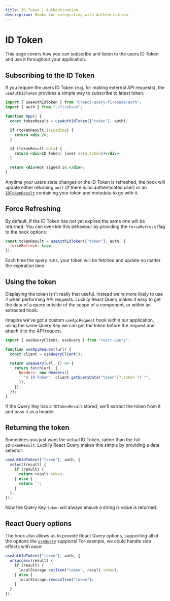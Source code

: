 ```yaml
---
title: ID Token | Authentication
description: Hooks for integrating with Authentication.
---
```


# ID Token

This page covers how you can subscribe and listen to the users ID Token and use it throughout your application.

## Subscribing to the ID Token

If you require the users ID Token (e.g. for making external API requests), the `useAuthIdToken`
provides a simple way to subscribe to latest token.

```jsx
import { useAuthIdToken } from "@react-query-firebase/auth";
import { auth } from "./firebase";

function App() {
  const tokenResult = useAuthIdToken(["token"], auth);

  if (tokenResult.isLoading) {
    return <div />;
  }

  if (tokenResult.data) {
    return <div>ID Token: {user.data.token}!</div>;
  }

  return <div>Not signed in.</div>;
}
```

Anytime your users state changes or the ID Token is refreshed, the hook will update either returning `null`
(if there is no authenticated user) or an [`IDTokenResult`](https://firebase.google.com/docs/reference/js/auth.idtokenresult)
containing your token and metadata to go with it.

## Force Refreshing

By default, if the ID Token has not yet expired the same one will be returned. You can override this behaviour
by providing the `forceRefresh` flag to the hook options:

```js
const tokenResult = useAuthIdToken(["token"], auth, {
  forceRefresh: true,
});
```

Each time the query runs, your token will be fetched and update no matter the expiration time.

## Using the token

Displaying the token isn't really that useful. Instead we're more likely to use it when performing API requests.
Luckily React Query makes it easy to get the data of a query outside of the scope of a component, or within an
extracted hook.

Imagine we've got a custom `useApiRequest` hook within our application, using the same Query Key we can get the
token before the request and attach it to the API request.

```js
import { useQueryClient, useQuery } from "react-query";

function useApiRequest(url) {
  const client = useQueryClient();

  return useQuery(url, () => {
    return fetch(url, {
      headers: new Headers({
        "X-ID-Token": client.getQueryData("token")?.token ?? "",
      }),
    });
  });
}
```

If the Query Key has a `IDTokenResult` stored, we'll extract the token from it and pass it as a header.

## Returning the token

Sometimes you just want the actual ID Token, rather than the full `IDTokenResult`. Luckily React Query
makes this simple by providing a data selector:

```js
useAuthIdToken(["token"], auth, {
  select(result) {
    if (result) {
      return result.token;
    } else {
      return '';
    }
  },
});
```

Now the Query Key `token` will always ensure a string is value is returned.

## React Query options

The hook also allows us to provide React Query options, supporting all of the options the
[`useQuery`](https://react-query.tanstack.com/reference/useQuery) supports! For example, we could handle
side effects with ease:

```jsx
useAuthIdToken(["token"], auth, {
  onSuccess(result) {
    if (result) {
      localStorage.setItem("token", result.token);
    } else {
      localStorage.removeItem("token");
    }
  },
});
```

